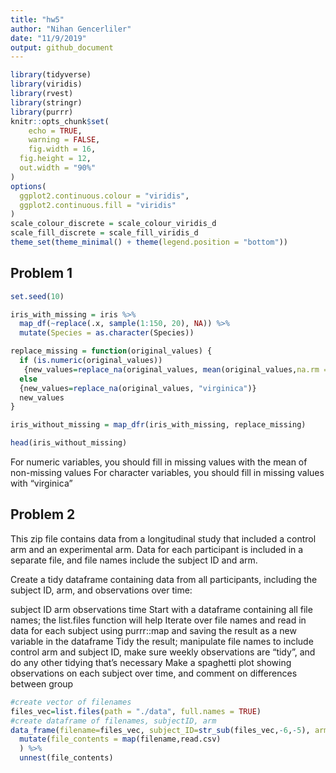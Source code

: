 ```yaml
---
title: "hw5"
author: "Nihan Gencerliler"
date: "11/9/2019"
output: github_document
---
```


```r
library(tidyverse)
library(viridis)
library(rvest)
library(stringr)
library(purrr)
knitr::opts_chunk$set(
	echo = TRUE,
	warning = FALSE,
	fig.width = 16, 
  fig.height = 12,
  out.width = "90%"
)
options(
  ggplot2.continuous.colour = "viridis",
  ggplot2.continuous.fill = "viridis"
)
scale_colour_discrete = scale_colour_viridis_d
scale_fill_discrete = scale_fill_viridis_d
theme_set(theme_minimal() + theme(legend.position = "bottom"))
```

## Problem 1

```r

set.seed(10)

iris_with_missing = iris %>% 
  map_df(~replace(.x, sample(1:150, 20), NA)) %>%
  mutate(Species = as.character(Species))

replace_missing = function(original_values) {
  if (is.numeric(original_values))
   {new_values=replace_na(original_values, mean(original_values,na.rm = TRUE))}
  else 
  {new_values=replace_na(original_values, "virginica")}
  new_values
}

iris_without_missing = map_dfr(iris_with_missing, replace_missing)

head(iris_without_missing)

```

For numeric variables, you should fill in missing values with the mean of non-missing values
For character variables, you should fill in missing values with "virginica"

## Problem 2

This zip file contains data from a longitudinal study that included a control arm and an experimental arm. Data for each participant is included in a separate file, and file names include the subject ID and arm.

Create a tidy dataframe containing data from all participants, including the subject ID, arm, and observations over time:

subject ID   arm   observations   time
Start with a dataframe containing all file names; the list.files function will help
Iterate over file names and read in data for each subject using purrr::map and saving the result as a new variable in the dataframe
Tidy the result; manipulate file names to include control arm and subject ID, make sure weekly observations are “tidy”, and do any other tidying that’s necessary
Make a spaghetti plot showing observations on each subject over time, and comment on differences between group

```r
#create vector of filenames
files_vec=list.files(path = "./data", full.names = TRUE) 
#create dataframe of filenames, subjectID, arm
data_frame(filename=files_vec, subject_ID=str_sub(files_vec,-6,-5), arm=str_sub(files_vec,-10,-8)) %>%
  mutate(file_contents = map(filename,read.csv)
  ) %>%
  unnest(file_contents)
 

```


